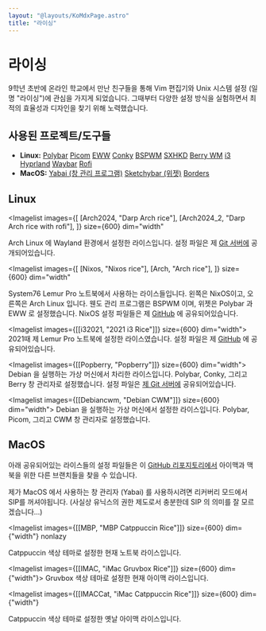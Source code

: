 ```yaml
---
layout: "@layouts/KoMdxPage.astro"
title: "라이싱"
---
```



# 라이싱

9학년 초반에 온라인 학교에서 만난 친구들을 통해 Vim 편집기와 Unix
시스템 설정 (일명 "라이싱")에 관심을 가지게 되었습니다. 그때부터 다양한
설정 방식을 실험하면서 최적의 효율성과 디자인을 찾기 위해 노력했습니다.

## 사용된 프로젝트/도구들

- **Linux:** [Polybar](https://github.com/polybar/polybar)
[Picom](https://github.com/yshui/picom)
[EWW](https://github.com/elkowar/eww)
[Conky](https://github.com/brndnmtthws/conky)
[BSPWM](https://github.com/baskerville/bspwm)
[SXHKD](https://github.com/baskerville/sxhkd)
[Berry WM](https://berrywm.org/)
[i3](https://i3wm.org/)
[Hyprland](https://github.com/hyprwm/Hyprland)
[Waybar](https://github.com/Alexays/Waybar)
[Rofi](https://github.com/davatorium/rofi)
- **MacOS:** [Yabai (창 관리 프로그램)](https://github.com/koekeishiya/yabai/)
[Sketchybar (위젯)](https://github.com/FelixKratz/SketchyBar)
[Borders](https://github.com/FelixKratz/JankyBorders)

## Linux


<Imagelist
  images={[
    [Arch2024, "Darp Arch rice"],
    [Arch2024_2, "Darp Arch rice with rofi"],
  ]}
  size={600}
  dim="width"
>
  Arch Linux 에 Wayland 환경에서 설정한 라이스입니다. 설정 파일은 제
  [Git 서버에](https://git.junickim.me/junirices/arch2025) 공개되어있습니다.
</Imagelist>


<Imagelist
  images={[
    [Nixos, "Nixos rice"],
    [Arch, "Arch rice"],
  ]}
  size={600}
  dim="width"
>
  System76 Lemur Pro 노트북에서 사용하는 라이스들입니다. 왼쪽은 NixOS이고,
  오른쪽은 Arch Linux 입니다. 웬도 관리 프로그램은
  BSPWM 이며, 위젯은 Polybar 과 EWW 로 설정했습니다.
  NixOS 설정 파일들은 제 [GitHub](https://github.com/junikimm717/nixosdots) 에 공유되어있습니다.
</Imagelist>


<Imagelist images={[[i32021, "2021 i3 Rice"]]} size={600} dim="width">
  2021때 제 Lemur Pro 노트북에 설정한 라이스였습니다. 설정 파일은 제 
  [GitHub](https://github.com/junikimm717/Dotfiles-i3-rice) 에
  공유되어있습니다.
</Imagelist>


<Imagelist images={[[Popberry, "Popberry"]]} size={600} dim="width">
  Debian 을 실행하는 가상 머신에서 차리한 라이스입니다. Polybar, Conky,
  그리고 Berry 창 관리자로 설정했습니다. 설정 파일은 [제 Git 서버에](https://git.junickim.me/junirices/popberry)
  공유되어있습니다.
</Imagelist>


<Imagelist images={[[Debiancwm, "Debian CWM"]]} size={600} dim="width">
  Debian 을 실행하는 가상 머신에서 설정한 라이스입니다. Polybar, Picom, 그리고
  CWM 창 관리자로 설정했습니다.
</Imagelist>

## MacOS

아래 공유되어있는 라이스들의 설정 파일들은 이 [GitHub
리포지토리에서](https://github.com/junikimm717/imacdots)
아이맥과 맥북을 위한 다른 브랜치들을 찾을 수 있습니다.

제가 MacOS 에서 사용하는 창 관리자 (Yabai) 를 사용하시려면 리커버리 모드에서
SIP를 꺼셔야됩니다. (사실상 유닉스의 권한 제도로서 충분한데 SIP 의 의미를 잘
모르겠습니다...)


<Imagelist
  images={[[MBP, "MBP Catppuccin Rice"]]}
  size={600}
  dim={"width"}
  nonlazy
>
  Catppuccin 색상 테마로 설정한 현재 노트북 라이스입니다.
</Imagelist>


<Imagelist images={[[IMAC, "iMac Gruvbox Rice"]]} size={600} dim={"width"}>
  Gruvbox 색상 테마로 설정한 현재 아이맥 라이스입니다.
</Imagelist>


<Imagelist
  images={[[IMACCat, "iMac Catppuccin Rice"]]}
  size={600}
  dim={"width"}
>
  Catppuccin 색상 테마로 설정한 옛날 아이맥 라이스입니다.
</Imagelist>
